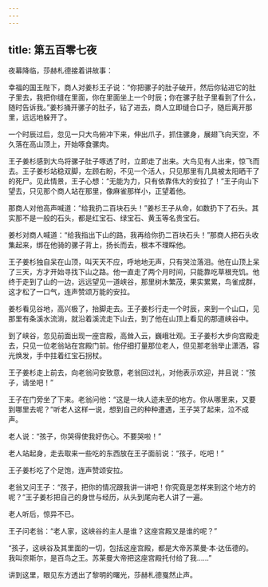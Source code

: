 ```yaml
---
---
---
```

title: 第五百零七夜
---






夜幕降临，莎赫札德接着讲故事：





幸福的国王陛下，商人对姜杉王子说：“你把骡子的肚子破开，然后你钻进它的肚子里去，我把你缝在里面，你在里面坐上一个时辰；你在骡子肚子里看到了什么，随时告诉我。”姜杉捅开骡子的肚子，钻了进去，商人立即缝合口子，随后离开那里，远远地躲开了。

一个时辰过后，忽见一只大鸟俯冲下来，伸出爪子，抓住骡身，展翅飞向天空，不久落在高山顶上，开始啄食骡肉。

王子姜杉感到大鸟将骡子肚子啄透了时，立即走了出来。大鸟见有人出来，惊飞而去。王子姜杉站稳双脚，左顾右盼，不见一个活人，只见那里有几具被太阳晒干了的死尸。见此情景，王子心想：“无能为力，只有依靠伟大的安拉了！”王子向山下望去，只见那个商人站在那里，像麻雀那样小，正望着他。

那商人对他高声喊道：“给我扔二百块石头！”姜杉王子从命，如数扔下了石头。其实那不是一般的石头，都是红宝石、绿宝石、黄玉等名贵宝石。

姜杉对商人喊道：“给我指出下山的路，我再给你扔二百块石头！”那商人把石头收集起来，绑在他骑的骡子背上，扬长而去，根本不理睬他。

王子姜杉独自呆在山顶，叫天天不应，呼地地无声，只有哭泣落泪。他在山顶上呆了三天，方才开始寻找下山之路。他一直走了两个月时间，只能靠吃草根充饥。他终于走到了山的一边，远远望见一道峡谷，那里树木繁茂，果实累累，鸟雀成群，这才松了一口气，连声赞颂万能的安拉。

姜杉看见谷地，高兴极了，抬脚走去。王子姜杉行走一个时辰，来到一个山口，见那里有条溪水流淌，就沿着溪流走下山去，到了他在山顶上看见的那道峡谷中。

到了峡谷，忽见前面出现一座宫殿，高耸入云，巍峨壮观。王子姜杉大步向宫殿走去，只见一位老翁站在宫殿门前。他仔细打量那位老人，但见那老翁举止潇洒，容光焕发，手中拄着红宝石拐杖。

王子姜杉走上前去，向老翁问安致意，老翁回过礼，对他表示欢迎，并且说：“孩子，请坐吧！”

王子在门旁坐了下来。老翁问他：“这是一块人迹未至的地方。你从哪里来，又要到哪里去呢？”听老人这样一说，想到自己的种种遭遇，王子哭了起来，泣不成声。

老人说：“孩子，你哭得使我好伤心。不要哭啦！”

老人站起身，走去取来一些吃的东西放在王子面前说：“孩子，吃吧！”

王子姜杉吃了个足饱，连声赞颂安拉。

老翁又问王子：“孩子，把你的情况跟我讲一讲吧！你究竟是怎样来到这个地方的呢？”王子姜杉把自己的身世与经历，从头到尾向老人讲了一遍。

老人听后，惊异不已。

王子问老翁：“老人家，这峡谷的主人是谁？这座宫殿又是谁的呢？”

“孩子，这峡谷及其里面的一切，包括这座宫殿，都是大帝苏莱曼·本·达伍德的。我叫奈斯尔，是百鸟之王。苏莱曼大帝把这座宫殿托付给了我……”





讲到这里，眼见东方透出了黎明的曙光，莎赫札德戛然止声。